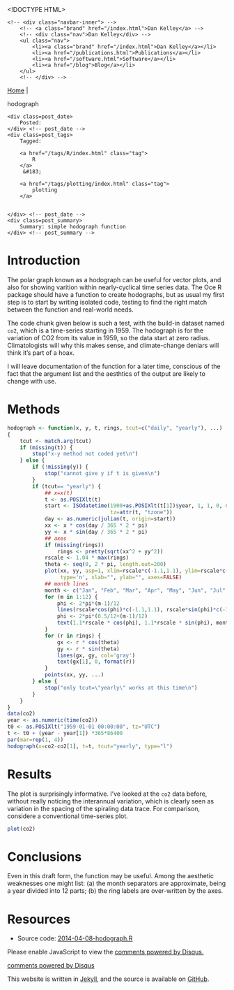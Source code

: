 <!DOCTYPE HTML>
<html>
<head>
<link rel='stylesheet' type='text/css' href='/css/syntax.css' />
<link rel='stylesheet' type='text/css' href='/css/style.css' />
<meta charset="UTF-8">
<title>hodograph</title>
</head>

<body>
<div class="navbar">
    <!-- <div class="navbar-inner"> -->
        <!-- <a class="brand" href="/index.html">Dan Kelley</a> -->
        <!-- <div class="nav">Dan Kelley</div> -->
        <ul class="nav">
            <li><a class="brand" href="/index.html">Dan Kelley</a></li>
            <li><a href="/publications.html">Publications</a></li>
            <li><a href="/software.html">Software</a></li>
            <li><a href="/blog">Blog</a></li>
        </ul>
        <!-- </div> -->
</div>

<div id="content">
    




<!-- <div class="span8"> -->

<span class=topnav>

| <a href='/blog'>Home</a> |

</span> <!-- topnav -->

<div class="page-header">

<div class=post_title>hodograph</div>
<!-- </div> --> <!-- span8 -->

<!-- <div class="span4"> -->

<div class=slug>
    <div class=post_date>
        Posted: 
    </div> <!-- post_date -->
    <div class=post_tags>
        Tagged:
        
        <a href="/tags/R/index.html" class="tag">
            R
        </a>
         &#183; 
        
        <a href="/tags/plotting/index.html" class="tag">
            plotting
        </a>
        
        
    </div> <!-- post_date -->
    <div class=post_summary>
        Summary: simple hodograph function
    </div> <!-- post_summary -->
</div> <!-- slug ->

<!-- </div> -->
<!-- span4 -->
</div> <!-- page-header -->

# Introduction

The polar graph known as a hodograph can be useful for vector plots, and also for showing varition within nearly-cyclical time series data.  The Oce R package should have a function to create hodographs, but as usual my first step is to start by writing isolated code, testing to find the right match between the function and real-world needs.

The code chunk given below is such a test, with the build-in dataset named ``co2``, which is a time-series starting in 1959.  The hodograph is for the variation of CO2 from its value in 1959, so the data start at zero radius.  Climatologists will why this makes sense, and climate-change deniars will think it's part of a hoax.

I will leave documentation of the function for a later time, conscious of the fact that the argument list and the aesthtics of the output are likely to change with use.


# Methods

```r
hodograph <- function(x, y, t, rings, tcut=c("daily", "yearly"), ...)
{
    tcut <- match.arg(tcut)
    if (missing(t)) {
        stop("x-y method not coded yet\n")
    } else {
        if (!missing(y)) {
            stop("cannot give y if t is given\n")
        }
        if (tcut== "yearly") {
            ## x=x(t)
            t <- as.POSIXlt(t)
            start <- ISOdatetime(1900+as.POSIXlt(t[1])$year, 1, 1, 0, 0, 0,
                                 tz=attr(t, "tzone"))
            day <- as.numeric(julian(t, origin=start))
            xx <- x * cos(day / 365 * 2 * pi)
            yy <- x * sin(day / 365 * 2 * pi)
            ## axes
            if (missing(rings))
                rings <- pretty(sqrt(xx^2 + yy^2))
            rscale <- 1.04 * max(rings)
            theta <- seq(0, 2 * pi, length.out=200)
            plot(xx, yy, asp=1, xlim=rscale*c(-1.1,1.1), ylim=rscale*c(-1.1, 1.1),
                 type='n', xlab="", ylab="", axes=FALSE)
            ## month lines
            month <- c("Jan", "Feb", "Mar", "Apr", "May", "Jun", "Jul", "Aug", "Sep", "Oct", "Nov", "Dec")
            for (m in 1:12) {
                phi <- 2*pi*(m-1)/12
                lines(rscale*cos(phi)*c(-1.1,1.1), rscale*sin(phi)*c(-1.1,1.1), col='gray')
                phi <- 2*pi*(0.5/12+(m-1)/12)
                text(1.1*rscale * cos(phi), 1.1*rscale * sin(phi), month[m]) 
            }
            for (r in rings) {
                gx <- r * cos(theta)
                gy <- r * sin(theta)
                lines(gx, gy, col='gray')
                text(gx[1], 0, format(r))
            }
            points(xx, yy, ...)
        } else {
            stop("only tcut=\"yearly\" works at this time\n")
        }
    }
}
data(co2)
year <- as.numeric(time(co2))
t0 <- as.POSIXlt("1959-01-01 00:00:00", tz="UTC")
t <- t0 + (year - year[1]) *365*86400
par(mar=rep(1, 4))
hodograph(x=co2-co2[1], t=t, tcut="yearly", type="l")
```

# Results

The plot is surprisingly informative.  I've looked at the ``co2`` data before, without really noticing the interannual variation, which is clearly seen as variation in the spacing of the spiraling data trace.  For comparison, considere a conventional time-series plot.

```r
plot(co2)
```

# Conclusions

Even in this draft form, the function may be useful.  Among the aesthetic weaknesses one might list: (a) the month separators are approximate, being a year divided into 12 parts; (b) the ring labels are over-written by the axes.

# Resources

* Source code: [2014-04-08-hodograph.R](/assets/2014-02-08-hodograph.R)


<div id="disqus_thread"></div>
<script type="text/javascript">
/* * * CONFIGURATION VARIABLES: EDIT BEFORE PASTING INTO YOUR WEBPAGE * * */
var disqus_shortname = 'dankelleydalhousie'; // required: replace example with your forum shortname

/* * * DON'T EDIT BELOW THIS LINE * * */
(function() {
 var dsq = document.createElement('script'); dsq.type = 'text/javascript'; dsq.async = true;
 dsq.src = '//' + disqus_shortname + '.disqus.com/embed.js';
 (document.getElementsByTagName('head')[0] || document.getElementsByTagName('body')[0]).appendChild(dsq);
 })();
</script>
<noscript>Please enable JavaScript to view the <a href="http://disqus.com/?ref_noscript">comments powered by Disqus.</a></noscript>
<a href="http://disqus.com" class="dsq-brlink">comments powered by <span class="logo-disqus">Disqus</span></a>


</div>

<p class="footnote">This website is written in <a
href="http://jekyllrb.com">Jekyll</a>, and the source is available on <a
href="https://github.com/dankelley/dankelley.github.io">GitHub</a>.</p>

</body>
</html>

